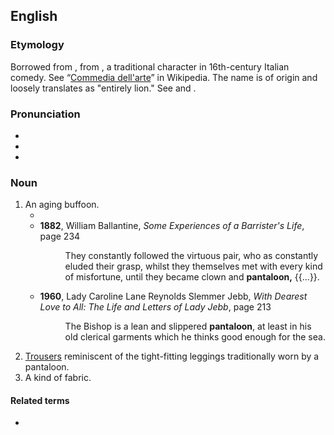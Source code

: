 ==English==

===Etymology===
Borrowed from {{bor|en|fr|pantalon}}, from {{der|en|it|Pantalone}}, a traditional character in 16th-century Italian comedy. See “[[w:Commedia dell'arte|Commedia dell'arte]]” in Wikipedia. The name is of {{etyl|grc|en}} origin and loosely translates as "entirely lion." See {{m|grc|παν}} and {{m|grc|λέων}}.

===Pronunciation===
* {{IPA|en|/pæntəˈluːn/}}
* {{audio|en|LL-Q1860 (eng)-Vealhurl-pantaloon.wav|Audio (Berkshire, UK)}}
* {{rhymes|en|uːn|s=3}}

===Noun===
{{en-noun}}

# An aging buffoon.
#* {{RQ:Shakespeare Taming of the Shrew|III|1|line=37|text=''Hic ibat,'' as I told you before, —''Simois,'' I am<br>Lucentio, ''hic est,'' son unto Vincentio of Pisa,—<br>''Sigeia tellus,'' disguised thus to get your love; —<br>''Hic steterat,'' and that Lucentio that comes<br>a-wooing, — ''Priami,'' is my man Tranio, —<br>''regia,'' bearing my port, ''celsa senis,'' that we<br>might beguile the old '''pantaloon'''.}}
#* '''1882''', William Ballantine, ''Some Experiences of a Barrister's Life'', page 234
#*: They constantly followed the virtuous pair, who as constantly eluded their grasp, whilst they themselves met with every kind of misfortune, until they became clown and '''pantaloon,''' {{...}}.
#* '''1960''', Lady Caroline Lane Reynolds Slemmer Jebb, ''With Dearest Love to All: The Life and Letters of Lady Jebb'', page 213
#*: The Bishop is a lean and slippered '''pantaloon''', at least in his old clerical garments which he thinks good enough for the sea.
# [[trousers|Trousers]] reminiscent of the tight-fitting leggings traditionally worn by a pantaloon.
# A kind of fabric.

====Related terms====
* {{l|en|pantaloons}}

{{C|en|Stock characters}}